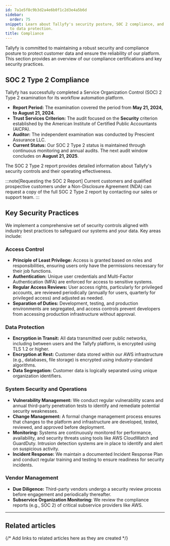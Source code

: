 ```yaml
---
id: 7a1e5f8c9b3d2a4e6b0f1c2d3e4a5b6d
sidebar:
  order: 75 
snippet: Learn about Tallyfy's security posture, SOC 2 compliance, and commitment
  to data protection.
title: Compliance
---
```


Tallyfy is committed to maintaining a robust security and compliance posture to protect customer data and ensure the reliability of our platform. This section provides an overview of our compliance certifications and key security practices.

## SOC 2 Type 2 Compliance

Tallyfy has successfully completed a Service Organization Control (SOC) 2 Type 2 examination for its workflow automation platform.

- **Report Period:** The examination covered the period from **May 21, 2024, to August 21, 2024**.
- **Trust Services Criterion:** The audit focused on the **Security** criterion established by the American Institute of Certified Public Accountants (AICPA).
- **Auditor:** The independent examination was conducted by Prescient Assurance LLC.
- **Current Status:** Our SOC 2 Type 2 status is maintained through continuous monitoring and annual audits. The next audit window concludes on **August 21, 2025**.

The SOC 2 Type 2 report provides detailed information about Tallyfy's security controls and their operating effectiveness.

:::note[Requesting the SOC 2 Report]
Current customers and qualified prospective customers under a Non-Disclosure Agreement (NDA) can request a copy of the full SOC 2 Type 2 report by contacting our sales or support team.
:::

## Key Security Practices

We implement a comprehensive set of security controls aligned with industry best practices to safeguard our systems and your data. Key areas include:

### Access Control

- **Principle of Least Privilege:** Access is granted based on roles and responsibilities, ensuring users only have the permissions necessary for their job functions.
- **Authentication:** Unique user credentials and Multi-Factor Authentication (MFA) are enforced for access to sensitive systems.
- **Regular Access Reviews:** User access rights, particularly for privileged accounts, are reviewed periodically (annually for users, quarterly for privileged access) and adjusted as needed.
- **Separation of Duties:** Development, testing, and production environments are segregated, and access controls prevent developers from accessing production infrastructure without approval.

### Data Protection

- **Encryption in Transit:** All data transmitted over public networks, including between users and the Tallyfy platform, is encrypted using TLS 1.2 or higher.
- **Encryption at Rest:** Customer data stored within our AWS infrastructure (e.g., databases, file storage) is encrypted using industry-standard algorithms.
- **Data Segregation:** Customer data is logically separated using unique organization identifiers.

### System Security and Operations

- **Vulnerability Management:** We conduct regular vulnerability scans and annual third-party penetration tests to identify and remediate potential security weaknesses.
- **Change Management:** A formal change management process ensures that changes to the platform and infrastructure are developed, tested, reviewed, and approved before deployment.
- **Monitoring:** Systems are continuously monitored for performance, availability, and security threats using tools like AWS CloudWatch and GuardDuty. Intrusion detection systems are in place to identify and alert on suspicious activity.
- **Incident Response:** We maintain a documented Incident Response Plan and conduct regular training and testing to ensure readiness for security incidents.

### Vendor Management

- **Due Diligence:** Third-party vendors undergo a security review process before engagement and periodically thereafter.
- **Subservice Organization Monitoring:** We review the compliance reports (e.g., SOC 2) of critical subservice providers like AWS.

---


## Related articles
<CardGrid>
{/* Add links to related articles here as they are created */}
</CardGrid> 